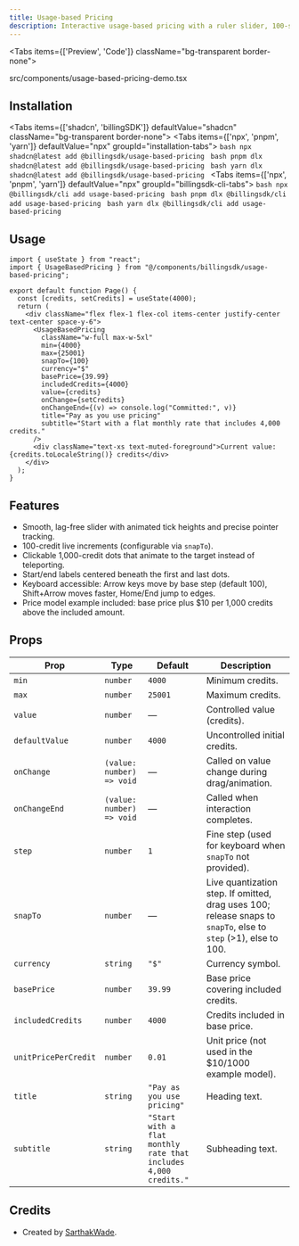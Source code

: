 ```yaml
---
title: Usage-based Pricing
description: Interactive usage-based pricing with a ruler slider, 100-step grid, clickable 1,000-credit markers, and smooth animations.
---
```


<Tabs items={['Preview', 'Code']} className="bg-transparent border-none">
  <Tab value="Preview" className="border-none bg-transparent p-0 mt-3">
    <PreviewComponents registryName="usage-based-pricing">
      <UsageBasedPricingDemo />
    </PreviewComponents>
  </Tab>

  <Tab value="Code" className="mt-3">
    <include cwd lang='tsx' meta='title="src/components/usage-based-pricing-demo.tsx"'>src/components/usage-based-pricing-demo.tsx</include>
  </Tab>
</Tabs>

## Installation

<Tabs items={['shadcn', 'billingSDK']} defaultValue="shadcn" className="bg-transparent border-none">
  <Tab value="shadcn" className="border-none bg-transparent p-0 mt-3">
    <Tabs items={['npx', 'pnpm', 'yarn']} defaultValue="npx" groupId="installation-tabs">
      <Tab value="npx">
        ```bash
        npx shadcn@latest add @billingsdk/usage-based-pricing
        ```
      </Tab>
      <Tab value="pnpm">
        ```bash
        pnpm dlx shadcn@latest add @billingsdk/usage-based-pricing
        ```
      </Tab>
      <Tab value="yarn">
        ```bash
        yarn dlx shadcn@latest add @billingsdk/usage-based-pricing
        ```
      </Tab>
    </Tabs>
  </Tab>
  <Tab value="billingSDK" className="border-none bg-transparent p-0 mt-3">
    <Tabs items={['npx', 'pnpm', 'yarn']} defaultValue="npx" groupId="billingsdk-cli-tabs">
      <Tab value="npx">
        ```bash
        npx @billingsdk/cli add usage-based-pricing
        ```
      </Tab>
      <Tab value="pnpm">
        ```bash
        pnpm dlx @billingsdk/cli add usage-based-pricing
        ```
      </Tab>
      <Tab value="yarn">
        ```bash
        yarn dlx @billingsdk/cli add usage-based-pricing
        ```
      </Tab>
    </Tabs>
  </Tab>
</Tabs>

## Usage

```tsx
import { useState } from "react";
import { UsageBasedPricing } from "@/components/billingsdk/usage-based-pricing";

export default function Page() {
  const [credits, setCredits] = useState(4000);
  return (
    <div className="flex flex-1 flex-col items-center justify-center text-center space-y-6">
      <UsageBasedPricing
        className="w-full max-w-5xl"
        min={4000}
        max={25001}
        snapTo={100}
        currency="$"
        basePrice={39.99}
        includedCredits={4000}
        value={credits}
        onChange={setCredits}
        onChangeEnd={(v) => console.log("Committed:", v)}
        title="Pay as you use pricing"
        subtitle="Start with a flat monthly rate that includes 4,000 credits."
      />
      <div className="text-xs text-muted-foreground">Current value: {credits.toLocaleString()} credits</div>
    </div>
  );
}
```

## Features

- Smooth, lag-free slider with animated tick heights and precise pointer tracking.
- 100-credit live increments (configurable via `snapTo`).
- Clickable 1,000-credit dots that animate to the target instead of teleporting.
- Start/end labels centered beneath the first and last dots.
- Keyboard accessible: Arrow keys move by base step (default 100), Shift+Arrow moves faster, Home/End jump to edges.
- Price model example included: base price plus $10 per 1,000 credits above the included amount.

## Props

| Prop | Type | Default | Description |
|------|------|---------|-------------|
| `min` | `number` | `4000` | Minimum credits. |
| `max` | `number` | `25001` | Maximum credits. |
| `value` | `number` | — | Controlled value (credits). |
| `defaultValue` | `number` | `4000` | Uncontrolled initial credits. |
| `onChange` | `(value: number) => void` | — | Called on value change during drag/animation. |
| `onChangeEnd` | `(value: number) => void` | — | Called when interaction completes. |
| `step` | `number` | `1` | Fine step (used for keyboard when `snapTo` not provided). |
| `snapTo` | `number` | — | Live quantization step. If omitted, drag uses 100; release snaps to `snapTo`, else to `step` (>1), else to 100. |
| `currency` | `string` | `"$"` | Currency symbol. |
| `basePrice` | `number` | `39.99` | Base price covering included credits. |
| `includedCredits` | `number` | `4000` | Credits included in base price. |
| `unitPricePerCredit` | `number` | `0.01` | Unit price (not used in the $10/1000 example model). |
| `title` | `string` | `"Pay as you use pricing"` | Heading text. |
| `subtitle` | `string` | `"Start with a flat monthly rate that includes 4,000 credits."` | Subheading text. |
## Credits

- Created by [SarthakWade](https://x.com/Sarthak_Wade).
